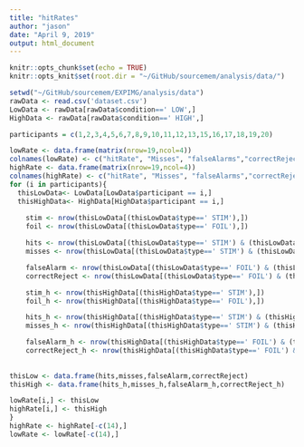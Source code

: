 ```yaml
---
title: "hitRates"
author: "jason"
date: "April 9, 2019"
output: html_document
---
```


```r
knitr::opts_chunk$set(echo = TRUE)
knitr::opts_knit$set(root.dir = "~/GitHub/sourcemem/analysis/data/")
```

```r
setwd("~/GitHub/sourcemem/EXPIMG/analysis/data")
rawData <- read.csv('dataset.csv')
LowData <- rawData[rawData$condition==' LOW',]
HighData <- rawData[rawData$condition==' HIGH',]
```

```r
participants = c(1,2,3,4,5,6,7,8,9,10,11,12,13,15,16,17,18,19,20) 

lowRate <- data.frame(matrix(nrow=19,ncol=4))
colnames(lowRate) <- c("hitRate", "Misses", "falseAlarms","correctRejections")
highRate <- data.frame(matrix(nrow=19,ncol=4))
colnames(highRate) <- c("hitRate", "Misses", "falseAlarms","correctRejections")
for (i in participants){
  thisLowData<- LowData[LowData$participant == i,]
  thisHighData<- HighData[HighData$participant == i,]
  
    stim <- nrow(thisLowData[(thisLowData$type==' STIM'),])
    foil <- nrow(thisLowData[(thisLowData$type==' FOIL'),])

    hits <- nrow(thisLowData[(thisLowData$type==' STIM') & (thisLowData$recog_rating>3),])/stim
    misses <- nrow(thisLowData[(thisLowData$type==' STIM') & (thisLowData$recog_rating<=3),])/stim

    falseAlarm <- nrow(thisLowData[(thisLowData$type==' FOIL') & (thisLowData$recog_rating>3),])/foil
    correctReject <- nrow(thisLowData[(thisLowData$type==' FOIL') & (thisLowData$recog_rating<=3),])/foil

    stim_h <- nrow(thisHighData[(thisHighData$type==' STIM'),])
    foil_h <- nrow(thisHighData[(thisHighData$type==' FOIL'),])

    hits_h <- nrow(thisHighData[(thisHighData$type==' STIM') & (thisHighData$recog_rating>3),])/stim_h
    misses_h <- nrow(thisHighData[(thisHighData$type==' STIM') & (thisHighData$recog_rating<=3),])/stim_h

    falseAlarm_h <- nrow(thisHighData[(thisHighData$type==' FOIL') & (thisHighData$recog_rating>3),])/foil_h
    correctReject_h <- nrow(thisHighData[(thisHighData$type==' FOIL') & (thisHighData$recog_rating<=3),])/foil_h
    
    
thisLow <- data.frame(hits,misses,falseAlarm,correctReject)
thisHigh <- data.frame(hits_h,misses_h,falseAlarm_h,correctReject_h)

lowRate[i,] <- thisLow
highRate[i,] <- thisHigh
}
highRate <- highRate[-c(14),]
lowRate <- lowRate[-c(14),]

```